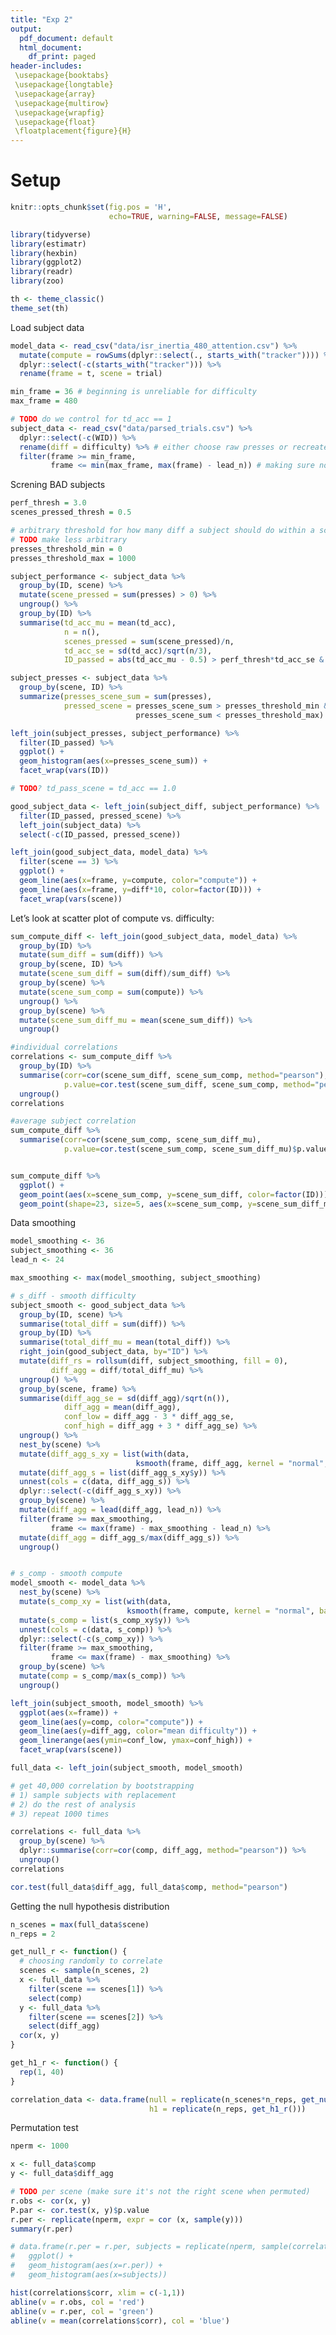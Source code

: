 ```yaml
---
title: "Exp 2"
output:
  pdf_document: default
  html_document:
    df_print: paged
header-includes:
 \usepackage{booktabs}
 \usepackage{longtable}
 \usepackage{array}
 \usepackage{multirow}
 \usepackage{wrapfig}
 \usepackage{float}
 \floatplacement{figure}{H}
---
```


# Setup

```r
knitr::opts_chunk$set(fig.pos = 'H',
                      echo=TRUE, warning=FALSE, message=FALSE)

```
```r
library(tidyverse)
library(estimatr)
library(hexbin)
library(ggplot2)
library(readr)
library(zoo)

th <- theme_classic()
theme_set(th)
```

Load subject data

```r

model_data <- read_csv("data/isr_inertia_480_attention.csv") %>%
  mutate(compute = rowSums(dplyr::select(., starts_with("tracker")))) %>%
  dplyr::select(-c(starts_with("tracker"))) %>%
  rename(frame = t, scene = trial)

min_frame = 36 # beginning is unreliable for difficulty
max_frame = 480

# TODO do we control for td_acc == 1
subject_data <- read_csv("data/parsed_trials.csv") %>%
  dplyr::select(-c(WID)) %>%
  rename(diff = difficulty) %>% # either choose raw presses or recreated continuous difficulty
  filter(frame >= min_frame,
         frame <= min(max_frame, max(frame) - lead_n)) # making sure not to have NAs at the end

```

Screning BAD subjects

```r

perf_thresh = 3.0
scenes_pressed_thresh = 0.5

# arbitrary threshold for how many diff a subject should do within a scene
# TODO make less arbitrary
presses_threshold_min = 0
presses_threshold_max = 1000

subject_performance <- subject_data %>%
  group_by(ID, scene) %>%
  mutate(scene_pressed = sum(presses) > 0) %>%
  ungroup() %>%
  group_by(ID) %>%
  summarise(td_acc_mu = mean(td_acc),
            n = n(),
            scenes_pressed = sum(scene_pressed)/n,
            td_acc_se = sd(td_acc)/sqrt(n/3),
            ID_passed = abs(td_acc_mu - 0.5) > perf_thresh*td_acc_se & scenes_pressed > scenes_pressed_thresh)

subject_presses <- subject_data %>%
  group_by(scene, ID) %>%
  summarize(presses_scene_sum = sum(presses),
            pressed_scene = presses_scene_sum > presses_threshold_min &
                            presses_scene_sum < presses_threshold_max)

left_join(subject_presses, subject_performance) %>%
  filter(ID_passed) %>%
  ggplot() +
  geom_histogram(aes(x=presses_scene_sum)) +
  facet_wrap(vars(ID))

# TODO? td_pass_scene = td_acc == 1.0

good_subject_data <- left_join(subject_diff, subject_performance) %>%
  filter(ID_passed, pressed_scene) %>%
  left_join(subject_data) %>%
  select(-c(ID_passed, pressed_scene))
```

```r
left_join(good_subject_data, model_data) %>%
  filter(scene == 3) %>%
  ggplot() +
  geom_line(aes(x=frame, y=compute, color="compute")) +
  geom_line(aes(x=frame, y=diff*10, color=factor(ID))) +
  facet_wrap(vars(scene))
```


Let's look at scatter plot of compute vs. difficulty:
```r
sum_compute_diff <- left_join(good_subject_data, model_data) %>%
  group_by(ID) %>%
  mutate(sum_diff = sum(diff)) %>%
  group_by(scene, ID) %>%
  mutate(scene_sum_diff = sum(diff)/sum_diff) %>%
  group_by(scene) %>%
  mutate(scene_sum_comp = sum(compute)) %>%
  ungroup() %>%
  group_by(scene) %>%
  mutate(scene_sum_diff_mu = mean(scene_sum_diff)) %>%
  ungroup()

#individual correlations
correlations <- sum_compute_diff %>%
  group_by(ID) %>%
  summarise(corr=cor(scene_sum_diff, scene_sum_comp, method="pearson"),
            p.value=cor.test(scene_sum_diff, scene_sum_comp, method="pearson")$p.value) %>%
  ungroup()
correlations

#average subject correlation
sum_compute_diff %>%
  summarise(corr=cor(scene_sum_comp, scene_sum_diff_mu),
            p.value=cor.test(scene_sum_comp, scene_sum_diff_mu)$p.value)


sum_compute_diff %>%
  ggplot() +
  geom_point(aes(x=scene_sum_comp, y=scene_sum_diff, color=factor(ID))) +
  geom_point(shape=23, size=5, aes(x=scene_sum_comp, y=scene_sum_diff_mu, color="average Participant"))
```

Data smoothing

```r
model_smoothing <- 36
subject_smoothing <- 36
lead_n <- 24

max_smoothing <- max(model_smoothing, subject_smoothing)

# s_diff - smooth difficulty
subject_smooth <- good_subject_data %>%
  group_by(ID, scene) %>%
  summarise(total_diff = sum(diff)) %>%
  group_by(ID) %>%
  summarise(total_diff_mu = mean(total_diff)) %>%
  right_join(good_subject_data, by="ID") %>%
  mutate(diff_rs = rollsum(diff, subject_smoothing, fill = 0),
         diff_agg = diff/total_diff_mu) %>%
  ungroup() %>%
  group_by(scene, frame) %>%
  summarise(diff_agg_se = sd(diff_agg)/sqrt(n()),
            diff_agg = mean(diff_agg),
            conf_low = diff_agg - 3 * diff_agg_se,
            conf_high = diff_agg + 3 * diff_agg_se) %>%
  ungroup() %>%
  nest_by(scene) %>%
  mutate(diff_agg_s_xy = list(with(data,
                            ksmooth(frame, diff_agg, kernel = "normal", bandwidth = subject_smoothing)))) %>%
  mutate(diff_agg_s = list(diff_agg_s_xy$y)) %>%
  unnest(cols = c(data, diff_agg_s)) %>%
  dplyr::select(-c(diff_agg_s_xy)) %>%
  group_by(scene) %>%
  mutate(diff_agg = lead(diff_agg, lead_n)) %>%
  filter(frame >= max_smoothing,
         frame <= max(frame) - max_smoothing - lead_n) %>%
  mutate(diff_agg = diff_agg_s/max(diff_agg_s)) %>%
  ungroup()


# s_comp - smooth compute
model_smooth <- model_data %>%
  nest_by(scene) %>%
  mutate(s_comp_xy = list(with(data,
                          ksmooth(frame, compute, kernel = "normal", bandwidth = model_smoothing)))) %>%
  mutate(s_comp = list(s_comp_xy$y)) %>%
  unnest(cols = c(data, s_comp)) %>%
  dplyr::select(-c(s_comp_xy)) %>%
  filter(frame >= max_smoothing,
         frame <= max(frame) - max_smoothing) %>%
  group_by(scene) %>%
  mutate(comp = s_comp/max(s_comp)) %>%
  ungroup()
```


```r
left_join(subject_smooth, model_smooth) %>%
  ggplot(aes(x=frame)) +
  geom_line(aes(y=comp, color="compute")) +
  geom_line(aes(y=diff_agg, color="mean difficulty")) +
  geom_linerange(aes(ymin=conf_low, ymax=conf_high)) +
  facet_wrap(vars(scene))

full_data <- left_join(subject_smooth, model_smooth)
```


```r

# get 40,000 correlation by bootstrapping
# 1) sample subjects with replacement
# 2) do the rest of analysis
# 3) repeat 1000 times

correlations <- full_data %>%
  group_by(scene) %>%
  dplyr::summarise(corr=cor(comp, diff_agg, method="pearson")) %>%
  ungroup()
correlations

cor.test(full_data$diff_agg, full_data$comp, method="pearson")
```

Getting the null hypothesis distribution

```r
n_scenes = max(full_data$scene)
n_reps = 2

get_null_r <- function() {
  # choosing randomly to correlate
  scenes <- sample(n_scenes, 2)
  x <- full_data %>%
    filter(scene == scenes[1]) %>%
    select(comp)
  y <- full_data %>%
    filter(scene == scenes[2]) %>%
    select(diff_agg)
  cor(x, y)
}

get_h1_r <- function() {
  rep(1, 40)
}

correlation_data <- data.frame(null = replicate(n_scenes*n_reps, get_null_r()),
                               h1 = replicate(n_reps, get_h1_r()))

```


Permutation test
```r
nperm <- 1000

x <- full_data$comp
y <- full_data$diff_agg

# TODO per scene (make sure it's not the right scene when permuted)
r.obs <- cor(x, y)
P.par <- cor.test(x, y)$p.value
r.per <- replicate(nperm, expr = cor (x, sample(y)))
summary(r.per)

# data.frame(r.per = r.per, subjects = replicate(nperm, sample(correlations$corr))) %>%
#   ggplot() +
#   geom_histogram(aes(x=r.per)) +
#   geom_histogram(aes(x=subjects))

hist(correlations$corr, xlim = c(-1,1))
abline(v = r.obs, col = 'red')
abline(v = r.per, col = 'green')
abline(v = mean(correlations$corr), col = 'blue')

```